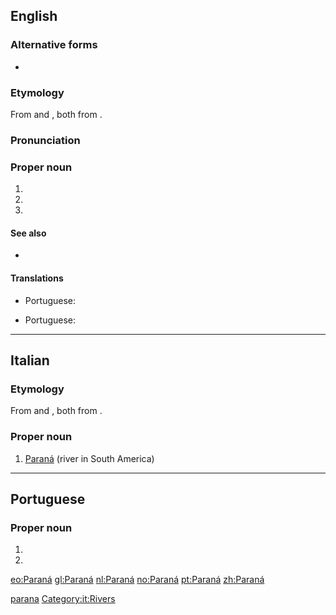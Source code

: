 {{also|paranã}}
==English==

===Alternative forms===
* {{l|en|Parana}}

===Etymology===
From {{etyl|es|en}} {{m|es|Paraná}} and {{etyl|pt|en}} {{m|pt|Paraná}}, both from {{etyl|tpw|en}}.

===Pronunciation===
{{rfp|lang=en}}

===Proper noun===
{{en-proper noun}}

# {{place|en|river|in central and southern|continent/South America}}
# {{place|en|state|macroregion/en:South Region|c/en:Brazil|capl=en:Curitiba}}
# {{place|en|city/provincial capital|province/en:Entre Ríos|c/en:Argentina}}

====See also====
* {{pedialite}}

====Translations====
{{trans-top|river in South America}}
* Portuguese: {{t+|pt|Paraná|m}}
{{trans-mid}}
{{trans-bottom}}

{{trans-top|state in southern Brazil}}
* Portuguese: {{t+|pt|Paraná|m}}
{{trans-mid}}
{{trans-bottom}}

{{trans-top|city in Argentina}}
{{trans-mid}}
{{trans-bottom}}

[[Category:English terms spelled with Á|parana]]

----

==Italian==

===Etymology===
From {{etyl|es|it}} {{m|es|Paraná}} and {{etyl|pt|it}} {{m|pt|Paraná}}, both from {{etyl|tpw|it}}. 

===Proper noun===
{{wikipedia|lang=it}}
{{it-proper noun|m}}

# [[#English|Paraná]] (river in South America) 

[[Category:it:Rivers]]

----

==Portuguese==

===Proper noun===
{{pt-proper noun|m}}

# {{place|pt|river|in central and southern|continent/South America|t1=Paraná|t2=Parana}}
# {{place|pt|state|macroregion/en:South Region|c/en:Brazil|capital=en:Curitiba|t1=Paraná|t2=Parana}}

[[eo:Paraná]]
[[gl:Paraná]]
[[nl:Paraná]]
[[no:Paraná]]
[[pt:Paraná]]
[[zh:Paraná]]